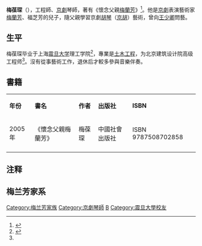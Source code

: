 {{藝人
|姓名 = 梅葆琛
|類型 = 曲藝家
|圖片 = 
|圖片尺寸 = 
|圖片簡介 = 
|本名 = 
|外文名 = 
|外文 = 
|羅馬拼音 = 
|英文名 = 
|暱稱 = 
|其他藝名 = 
|國籍 = {{PRC}}
|民族 = 
|籍貫 = 
|出生日期 = 1925年
|出生地點 = {{CHN-1912}}[[上海市|上海市]]
|逝世日期 = {{death date and age|2008|4|19|1925}}
|逝世地點 = {{CHN}}[[北京市|北京市]]
|職業 = 京劇琴師
|語言 = 
|教育程度 = 
|宗教信仰 = 
|配偶 = 
|兒女 = 
|父母 = [[梅蘭芳|梅蘭芳]]（父）<br>[[福芝芳|福芝芳]]（母）
|音樂類型 = 
|演奏樂器 = 
|出道地點 = 
|出道日期 = 
|出道作 = 
|代表作 = 《懷念父親梅蘭芳》
|活躍年代 = 
|唱片公司 = 
|經紀公司 = 
|網站 = 
|相關團體 = 
|IMDb = 
|獎項 = 
}}
'''梅葆琛'''（{{bd|1925年||2008年|4月19日|M梅葆琛}}），工程師、[[京劇|京劇]]琴師，著有《懷念父親[[梅蘭芳|梅蘭芳]]》<ref>{{cite web|url=http://wb.sznews.com/html/2008-05/12/content_170880.htm|title=梅葆琛病逝 遗憾未见《梅兰芳》上映|publisher=《[[深圳晚报|深圳晚报]]》|date=2008年5月12日|accessdate=2014年9月24日}}{{Dead link|date=2018年6月 |bot=InternetArchiveBot |fix-attempted=no }}</ref>。他是[[京劇|京劇]]表演藝術家[[梅蘭芳|梅蘭芳]]、福芝芳的兒子，隨父親學習京劇[[胡琴|胡琴]]（[[京胡|京胡]]）藝術，曾向[[王少卿_(京剧琴师)|王少卿]]問藝。

==生平==
梅葆琛毕业于上海[[震旦大学|震旦大学]]理工学院<ref name="新浪2012">{{cite web|url=http://jiangsu.sina.com.cn/news/b/2012-12-03/103228462.html|title=泰州废品站淘出梅兰芳家书|publisher=[[新浪|新浪]]|date=2012年12月3日|accessdate=2014年9月24日|archive-date=2019年8月12日|archive-url=https://web.archive.org/web/20190812042710/http://jiangsu.sina.com.cn/news/b/2012-12-03/103228462.html|dead-url=no}}</ref>，專業是[[土木工程|土木工程]]，为北京建筑设计院高级工程师<ref name="新浪2012"/>。沒有從事藝術工作，退休后才較多參與音樂伴奏。

==書籍==
{| class="wikitable" 
|- align=center
| '''年份'''||'''書名''' ||'''作者'''||'''出版社'''||'''ISBN'''
|-
|2005年||《懷念父親梅蘭芳》||梅葆琛||中國社會出版社||ISBN 9787508702858
|-
|}

==注释==
{{Reflist}}

==梅兰芳家系==
{{familytree/start | style=font-size: 85%;}}
{{familytree|||||WMH|~|FZF|~|MXD|~|MFF|||||||||||||||||||||||||WMH=王明华|FZF=[[福芝芳|福芝芳]]|MXD=[[孟小冬|孟小冬]]|MFF=[[梅兰芳|梅兰芳]]}}
{{familytree||,|-|-|-|(||||)|-|-|-|v|-|-|-|v|-|-|-|v|-|-|-|v|-|-|-|v|-|-|-|v|-|-|-|v|-|-|-|.||}}
{{familytree|DYY||WSS||DBB||WMA||MBQ||MBC||MBZ||WMB||MBY||WMC||MBJ|DYY=梅大永|WSS=梅五十|DBB=梅大宝|WMA=（待考证）|MBQ=梅葆琪|MBC=梅葆琛|MBZ=[[梅葆珍|梅葆珍]]|WMB=（待考证）|MBY=[[梅葆玥|梅葆玥]]|WMC=（待考证）|MBJ=[[梅葆玖|梅葆玖]]}}
{{familytree/end}}

{{DEFAULTSORT:M}}
[[Category:梅兰芳家族|Category:梅兰芳家族]]
[[Category:京劇琴師|Category:京劇琴師]]
[[Category:梅姓|B]]
[[Category:震旦大學校友|Category:震旦大學校友]]